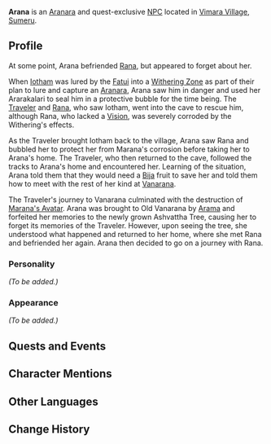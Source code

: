 {{Meta
|missing_NPC_profile  = yes
}}
{{Character Infobox
|type             = Quest NPC
|image            = NPC Arana.png
|region           = Sumeru
|affiliation      = Aranara
|title            = 

|ancestry         = <!-- Clan/family -->
|father           = 
|mother           = 
|spouse           = 
|sibling          = 
|child            = 
|relative         = 

|dialoguereward   = 
}}
'''Arana''' is an [[Aranara]] and quest-exclusive [[NPC]] located in [[Vimara Village]], [[Sumeru]].
<!--
==Location==
<gallery>
NPC Location Arana.png|Arana's location
NPC Location Arana Context.png|Additional context
</gallery>
-->
==Profile==
At some point, Arana befriended [[Rana]], but appeared to forget about her.

When [[Iotham]] was lured by the [[Fatui]] into a [[The Withering|Withering Zone]] as part of their plan to lure and capture an [[Aranara]], Arana saw him in danger and used her Ararakalari to seal him in a protective bubble for the time being. The [[Traveler]] and [[Rana]], who saw Iotham, went into the cave to rescue him, although Rana, who lacked a [[Vision]], was severely corroded by the Withering's effects.

As the Traveler brought Iotham back to the village, Arana saw Rana and bubbled her to protect her from Marana's corrosion before taking her to Arana's home. The Traveler, who then returned to the cave, followed the tracks to Arana's home and encountered her. Learning of the situation, Arana told them that they would need a [[Bija]] fruit to save her and told them how to meet with the rest of her kind at [[Vanarana]].

The Traveler's journey to Vanarana culminated with the destruction of [[Marana's Avatar]]. Arana was brought to Old Vanarana by [[Arama]] and forfeited her memories to the newly grown Ashvattha Tree, causing her to forget its memories of the Traveler. However, upon seeing the tree, she understood what happened and returned to her home, where she met Rana and befriended her again. Arana then decided to go on a journey with Rana.

===Personality===
''(To be added.)''

===Appearance===
''(To be added.)''

==Quests and Events==
{{Quests and Events}}
<!--
==Idle Quotes==
{{Dialogue start}}
: {{DIcon|Idle}} {{tx}}
:: {{A|VO Arana 01.ogg}} "{{tx}}"
{{Dialogue end}}

==Dialogue==
{{StubDialogue}}
{{Dialogue start}}
:'''Arana:'''
:{{DIcon}}
{{Dialogue end}}
<!--
==Event Dialogue==
===Event Name===
{{Dialogue start}}
:'''{{subst:PAGENAME}}:'''
{{Dialogue end}}
-->
==Character Mentions==
{{Character Mentions}}
<!--
==Trivia==
* 
-->
==Other Languages==
{{Other Languages
|default_hidden = 1
|en      = Arana
|zhs     = 兰拉娜
|zhs_rm  = Lánlānà
|zht     = 蘭拉娜
|zht_rm  = Lánlānà
|ja      = アランラナ
|ja_rm   = Aranrana
|ko      = 아란나
|ko_rm   = Aranna
|es      = Arana
|fr      = Arana
|ru      = Арана
|th      = Arana
|vi      = Arana
|de      = Arana
|id      = Arana
|pt      = Arana
|tr      = Arana
|it      = Arana
}}

==Change History==
{{Change History|3.0}}